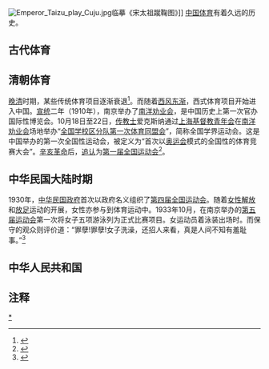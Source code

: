 
[[File:Emperor_Taizu_play_Cuju.jpg|thumb]]临摹《宋太祖蹴鞠图》]]
[[中国体育|中国体育]]有着久远的历史。
== 古代体育 ==

== 清朝体育 ==

[[晚清|晚清]]时期，某些传统体育项目逐渐衰退<ref>{{Cite web |url=http://2008.qq.com/a/20080728/001413.htm |title=中国古代多姿多彩的体育运动：清朝 |accessdate=2015-09-22 |author= |date=2008-07-28 |work= |publisher=腾讯网 |language=Zh-hans |archive-url=https://web.archive.org/web/20160305193951/http://2008.qq.com/a/20080728/001413.htm |archive-date=2016-03-05 |dead-url=yes }}</ref>。而随着[[西风东渐|西风东渐]]，西式体育项目开始进入中国。[[宣统|宣统]]二年（1910年），南京举办了[[南洋劝业会|南洋劝业会]]，是中国历史上第一次官办国际性博览会。10月18日至22日，[[传教士|传教士]]爱克斯纳通过[[上海基督教青年会|上海基督教青年会]]在[[南洋劝业会|南洋劝业会]]场地举办“[[全国学校区分队第一次体育同盟会|全国学校区分队第一次体育同盟会]]”，简称全国学界运动会。这是中国举办的第一次全国性运动会，被定义为“首次以[[奥运会|奥运会]]模式的全国性的体育竞赛大会”。[[辛亥革命|辛亥革命]]后，[[追认|追认]]为[[中华民国全国运动会|第一届全国运动会]]<ref>{{Cite web |url=http://epaper.yzwb.net/html_t/2014-07/31/content_177129.htm?div=-1 |title=1910年中国首届“全国运动会” 效仿奥运会模式在南京举办 |accessdate=2015-09-22 |author= |date= |work= |publisher= |language=Zh-hans |archive-url=https://web.archive.org/web/20160309062906/http://epaper.yzwb.net/html_t/2014-07/31/content_177129.htm?div=-1 |archive-date=2016-03-09 |dead-url=yes }}</ref>。

== 中华民国大陆时期 ==

1930年，[[中华民国政府|中华民国政府]]首次以政府名义组织了[[第四届中华民国全国运动会|第四届全国运动会]]。随着[[女性解放|女性解放]]和[[放足|放足]]运动的开展，女性亦参与到体育运动中。1933年10月，在南京举办的[[中华民国运动会|第五届运动会]]第一次将女子五项游泳列为正式比赛项目。女运动员着泳装出场时。而保守的观众则评价道：“罪孽!罪孽!女子洗澡，还招人来看，真是人间不知有羞耻事。”<ref>{{Cite web |url=http://www.gzol.com.cn/vip/article/2008-8-6/21979-1.htm |title=广州杨秀琼：南国“美人鱼”介绍 |accessdate=2015-09-22 |author= |date=2014-12-18 |work= |publisher=广州在线 |language=Zh-hans |archive-url=https://web.archive.org/web/20160305084623/http://www.gzol.com.cn/vip/article/2008-8-6/21979-1.htm |archive-date=2016-03-05 |dead-url=yes }}</ref>

== 中华人民共和国 ==

{{main|中华人民共和国体育}}

== 注释 ==

{{Reflist|2}}

[[Category:中国体育史|*]]